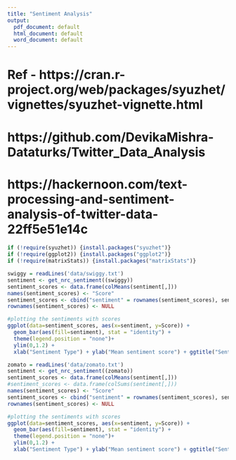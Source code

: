 ```yaml
---
title: "Sentiment Analysis"
output:
  pdf_document: default
  html_document: default
  word_document: default
---
```



# Ref - https://cran.r-project.org/web/packages/syuzhet/vignettes/syuzhet-vignette.html

# https://github.com/DevikaMishra-Dataturks/Twitter_Data_Analysis

# https://hackernoon.com/text-processing-and-sentiment-analysis-of-twitter-data-22ff5e51e14c

```r
if (!require(syuzhet)) {install.packages("syuzhet")}
if (!require(ggplot2)) {install.packages("ggplot2")}
if (!require(matrixStats)) {install.packages("matrixStats")}
```


```r
swiggy = readLines('data/swiggy.txt')
sentiment <- get_nrc_sentiment((swiggy))
sentiment_scores <- data.frame(colMeans(sentiment[,]))
names(sentiment_scores) <- "Score"
sentiment_scores <- cbind("sentiment" = rownames(sentiment_scores), sentiment_scores)
rownames(sentiment_scores) <- NULL

#plotting the sentiments with scores
ggplot(data=sentiment_scores, aes(x=sentiment, y=Score)) +
  geom_bar(aes(fill=sentiment), stat = "identity") +
  theme(legend.position = "none")+
  ylim(0,1.2) +
  xlab("Sentiment Type") + ylab("Mean sentiment score") + ggtitle("Sentiments of people tweeting to Swiggy handle")
```

```r
zomato = readLines('data/zomato.txt')
sentiment <- get_nrc_sentiment((zomato))
sentiment_scores <- data.frame(colMeans(sentiment[,]))
#sentiment_scores <- data.frame(colSums(sentiment[,]))
names(sentiment_scores) <- "Score"
sentiment_scores <- cbind("sentiment" = rownames(sentiment_scores), sentiment_scores)
rownames(sentiment_scores) <- NULL

#plotting the sentiments with scores
ggplot(data=sentiment_scores, aes(x=sentiment, y=Score)) +
  geom_bar(aes(fill=sentiment), stat = "identity") +
  theme(legend.position = "none")+
  ylim(0,1.2) +
  xlab("Sentiment Type") + ylab("Mean sentiment score") + ggtitle("Sentiments of people tweeting to Zomato handle")
```